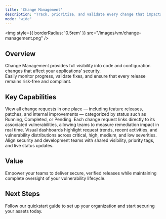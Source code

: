 ```yaml
---
title: 'Change Management'
description: "Track, prioritize, and validate every change that impacts your security posture."
mode: "wide"
---
```


<img
  style={{ borderRadius: '0.5rem' }}
  src="/images/vm/change-management.png"
/>


## Overview

Change Management provides full visibility into code and configuration changes that affect your applications’ security.  
Easily monitor progress, validate fixes, and ensure that every release remains risk-free and compliant.

## Key Capabilities

<Columns cols={2}>
  <Card title="Request Tracking" icon="list-check">
    View all change requests in one place — including feature releases, patches, and internal improvements — categorized by status such as Running, Completed, or Pending.
  </Card>
  <Card title="Vulnerability Context" icon="shield-halved">
    Each change request links directly to its associated vulnerabilities, allowing teams to measure remediation impact in real time.
  </Card>
  <Card title="Activity Insights" icon="chart-line">
    Visual dashboards highlight request trends, recent activities, and vulnerability distributions across critical, high, medium, and low severities.
  </Card>
  <Card title="Collaboration & Prioritization" icon="users">
    Align security and development teams with shared visibility, priority tags, and live status updates.
  </Card>
</Columns>

## Value

Empower your teams to deliver secure, verified releases while maintaining complete oversight of your vulnerability lifecycle.




## Next Steps

<Card title="Explore Live Demo Now" icon="arrow-right" href="https://suite.snapsec.co/demo">
  Follow our quickstart guide to set up your organization and start securing your assets today.
</Card>